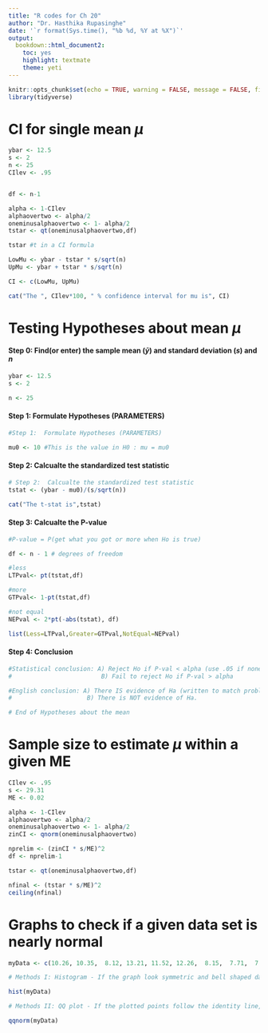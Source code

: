 ```yaml
---
title: "R codes for Ch 20"
author: "Dr. Hasthika Rupasinghe"
date: '`r format(Sys.time(), "%b %d, %Y at %X")`'
output:
  bookdown::html_document2:
    toc: yes
    highlight: textmate
    theme: yeti
---
```



```r
knitr::opts_chunk$set(echo = TRUE, warning = FALSE, message = FALSE, fig.align = "center", comment = NA)
library(tidyverse)
```




# CI for single mean $\mu$

```r
ybar <- 12.5
s <- 2
n <- 25
CIlev <- .95


df <- n-1

alpha <- 1-CIlev
alphaovertwo <- alpha/2
oneminusalphaovertwo <- 1- alpha/2
tstar <- qt(oneminusalphaovertwo,df)

tstar #t in a CI formula

LowMu <- ybar - tstar * s/sqrt(n)
UpMu <- ybar + tstar * s/sqrt(n)

CI <- c(LowMu, UpMu)

cat("The ", CIlev*100, " % confidence interval for mu is", CI)
```

# Testing Hypotheses about mean $\mu$

#### Step 0:  Find(or enter) the sample mean ($\bar{y}$) and standard deviation ($s$) and $n${-}

```r
ybar <- 12.5
s <- 2

n <- 25
```


#### Step 1:  Formulate Hypotheses (PARAMETERS) {-}

```r
#Step 1:  Formulate Hypotheses (PARAMETERS)

mu0 <- 10 #This is the value in H0 : mu = mu0
```


#### Step 2:  Calcualte the standardized test statistic {-}
```r
# Step 2:  Calcualte the standardized test statistic
tstat <- (ybar - mu0)/(s/sqrt(n))

cat("The t-stat is",tstat)
```

#### Step 3:  Calcualte the P-value {-}

```r
#P-value = P(get what you got or more when Ho is true)

df <- n - 1 # degrees of freedom

#less
LTPval<- pt(tstat,df)

#more
GTPval<- 1-pt(tstat,df)

#not equal
NEPval <- 2*pt(-abs(tstat), df)

list(Less=LTPval,Greater=GTPval,NotEqual=NEPval)

```

#### Step 4: Conclusion {-}
```r
#Statistical conclusion: A) Reject Ho if P-val < alpha (use .05 if none given)
#                         B) Fail to reject Ho if P-val > alpha

#English conclusion: A) There IS evidence of Ha (written to match problem)
#                     B) There is NOT evidence of Ha.

# End of Hypotheses about the mean
```


# Sample size to estimate $\mu$ within a given ME



```r
CIlev <- .95
s <- 29.31
ME <- 0.02

alpha <- 1-CIlev
alphaovertwo <- alpha/2
oneminusalphaovertwo <- 1- alpha/2
zinCI <- qnorm(oneminusalphaovertwo)

nprelim <- (zinCI * s/ME)^2
df <- nprelim-1

tstar <- qt(oneminusalphaovertwo,df)

nfinal <- (tstar * s/ME)^2
ceiling(nfinal)
```

# Graphs to check if a given data set is nearly normal 

```r

myData <- c(10.26, 10.35,  8.12, 13.21, 11.52, 12.26,  8.15,  7.71,  7.29, 10.93, 10.91,  6.54, 11.16,  9.92,  9.19,  6.93, 12.04,  9.55, 14.07, 10.03)

# Methods I: Histogram - If the graph look symmetric and bell shaped data is nearly normal 

hist(myData)

# Methods II: QQ plot - If the plotted points follow the identity line, data is nearly normal 

qqnorm(myData)

```

